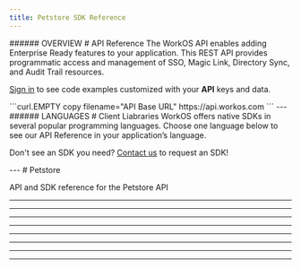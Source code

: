 ```yaml
---
title: Petstore SDK Reference
---
```


<Columns>
  ###### OVERVIEW
  # API Reference
  The WorkOS API enables adding Enterprise Ready features to your application. This REST
  API provides programmatic access and management of SSO, Magic Link, Directory Sync,
  and Audit Trail resources.

  [Sign in](https://#Response) to see code examples customized with your **API** keys and data.

  <RHS>
    ```curl.EMPTY copy filename="API Base URL"
    https://api.workos.com
    ```
  </RHS>
</Columns>
  ---
<Columns>
  ###### LANGUAGES
  # Client Liabraries
  WorkOS offers native SDKs in several popular programming languages. Choose one
  language below to see our API Reference in your application’s language.

  Don't see an SDK you need? [Contact us](#Contact) to request an SDK!

  <RHS>
    <CodeBlock
      filename="Example.java"
      tabs={[
        {
          key: '0',
          label: 'Request',
          content: Test,
        },
        {
          key: '1',
          label: 'Response',
          content: test2,
        },
      ]}
      data-language='java'
      hasCopyCode
    />
    <Test/>
  </RHS>
</Columns>
  ---
# Petstore

API and SDK reference for the Petstore API

---
<Installation/>

---
<Testing/>

---
<Api/>

---
<Errors/>

---
<Retries/>

---
<Events/>

---
<SignOn/>

---
<Resources/>
